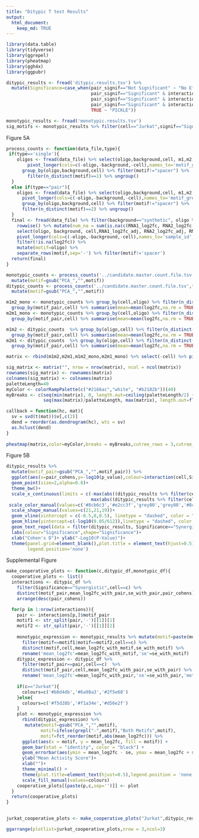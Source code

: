 ```yaml
---
title: "Ditypic T test Results"
output: 
  html_document:
    keep_md: TRUE
---
```


```r
library(data.table)
library(tidyverse)
library(ggrepel)
library(pheatmap)
library(ggh4x)
library(ggpubr)

ditypic_results <- fread('ditypic.results.tsv') %>%
  mutate(Significance=case_when(pair_signif=="Not Significant" ~ "No Effect",
                                pair_signif=="Significant" & interaction_signif=="Potential Interaction" & synergistic=="Synergistic" ~"Synergistic",
                                pair_signif=="Significant" & interaction_signif=="Potential Interaction"& synergistic!="Synergistic" ~ "No Synergy",
                                pair_signif=="Significant" & interaction_signif=="No Interaction" ~ "No Synergy",
                                TRUE ~ "PICKLE"))

monotypic_results <- fread('monotypic.results.tsv') 
sig_motifs <- monotypic_results %>% filter(cell=="Jurkat",signif=="Significant") %>% unique()
```


Figure 5A
```r
process_counts <- function(data_file,type){
 if(type=='single'){
    oligos <- fread(data_file) %>% select(oligo,background,cell, m1,m2,m3) %>% filter(background!="strong") %>%
        pivot_longer(cols=c(-oligo,-background,-cell),names_to='motif_group',values_to='motif') %>% 
      group_by(oligo,background,cell) %>% filter(motif!="spacer") %>%
        filter(n_distinct(motif)==1) %>% ungroup()
  }
  else if(type=="pair"){
    oligos <- fread(data_file) %>% select(oligo,background,cell, m1,m2,m3) %>% filter(background!="strong") %>%
      pivot_longer(cols=c(-oligo,-background,-cell),names_to='motif_group',values_to='motif') %>% 
      group_by(oligo,background,cell) %>% filter(motif!="spacer") %>%
      filter(n_distinct(motif)==2) %>% ungroup()
  }
  final <- fread(data_file) %>% filter(background=="synthetic", oligo %in% oligos$oligo| oligo=="spacer-spacer-spacer") %>%
    rowwise() %>% mutate(num_na = sum(is.na(c(RNA1_log2fc, RNA2_log2fc, RNA3_log2fc)))) %>% filter(num_na < 2) %>% 
    select(oligo, background, cell,RNA1_log2fc_adj, RNA2_log2fc_adj, RNA3_log2fc_adj) %>% 
    pivot_longer(cols=c(-oligo,-background,-cell),names_to='sample_id',values_to='log2fc') %>%
    filter(!is.na(log2fc)) %>% 
    mutate(motif=oligo) %>%
    separate_rows(motif,sep='-') %>% filter(motif!='spacer')
  return(final)
}

monotypic_counts <- process_counts('../candidate.master.count.file.tsv',type='single') %>% filter(cell=="Jurkat") %>%
  mutate(motif=gsub("PCA_","",motif))
ditypic_counts <- process_counts('../candidate.master.count.file.tsv',type='pair') %>% filter(cell=="Jurkat") %>%
  mutate(motif=gsub("PCA_","",motif))

m1m2_mono <- monotypic_counts %>% group_by(cell,oligo) %>% filter(n_distinct(motif)==2) %>% mutate(motif_pair=paste(sort(unique(motif)),collapse = ';')) %>% ungroup() %>% 
  group_by(motif_pair,cell) %>% summarise(mean=mean(log2fc,na.rm = TRUE)) %>% ungroup() %>% separate(motif_pair,into=c('m1','m2'),sep=';')
m2m1_mono <- monotypic_counts %>% group_by(cell,oligo) %>% filter(n_distinct(motif)==2) %>% mutate(motif_pair=paste(sort(unique(motif)),collapse = ';')) %>% ungroup() %>% 
  group_by(motif_pair,cell) %>% summarise(mean=mean(log2fc,na.rm = TRUE)) %>% ungroup() %>% separate(motif_pair,into=c('m2','m1'),sep=';')

m1m2 <- ditypic_counts  %>% group_by(oligo,cell) %>% filter(n_distinct(motif)==2) %>% mutate(motif_pair=paste(sort(unique(motif)),collapse = ';')) %>% ungroup() %>% 
  group_by(motif_pair,cell) %>% summarise(mean=mean(log2fc,na.rm = TRUE)) %>% ungroup() %>% separate(motif_pair,into=c('m1','m2'),sep=';')
m2m1 <- ditypic_counts  %>% group_by(oligo,cell) %>% filter(n_distinct(motif)==2) %>% mutate(motif_pair=paste(sort(unique(motif)),collapse = ';')) %>% ungroup() %>% 
  group_by(motif_pair,cell) %>% summarise(mean=mean(log2fc,na.rm = TRUE)) %>% ungroup() %>% separate(motif_pair,into=c('m2','m1'),sep=';')

matrix <- rbind(m1m2,m2m1,m1m2_mono,m2m1_mono) %>% select(-cell) %>% pivot_wider(names_from='m2',values_from='mean',values_fill=0) %>% column_to_rownames(var='m1') 

sig_matrix <- matrix("", nrow = nrow(matrix), ncol = ncol(matrix))
rownames(sig_matrix) <- rownames(matrix)
colnames(sig_matrix) <- colnames(matrix)
paletteLength=40
myColor <- colorRampPalette(c("#2166ac","white", "#b2182b"))(40)
myBreaks <- c(seq(min(matrix), 0, length.out=ceiling(paletteLength/2) + 1), 
              seq(max(matrix)/paletteLength, max(matrix), length.out=floor(paletteLength/2)))

callback = function(hc, mat){
  sv = svd(t(mat))$v[,c(2)]
  dend = reorder(as.dendrogram(hc), wts = sv)
  as.hclust(dend)
}
  
pheatmap(matrix,color=myColor,breaks = myBreaks,cutree_rows = 3,cutree_cols=3,clustering_callback = callback)


```

Figure 5B
```r
ditypic_results %>% 
  mutate(motif_pair=gsub("PCA_","",motif_pair)) %>% 
  ggplot(aes(x=pair_cohens,y=-log10(p_value),colour=interaction(cell,Significance),shape=Significance))+
  geom_point(size=2,alpha=0.8)+
  theme_bw()+
  scale_x_continuous(limits = c(-max(abs((ditypic_results %>% filter(cell=="K562"))$pair_cohens))-0.5, 
                                max(abs((ditypic_results %>% filter(cell=="K562"))$pair_cohens))+0.5), expand = c(0, 0)) +
 scale_color_manual(values=c('#8cb6c3','#e2cc3f','grey80','grey80','#8cb6c3','#e2cc3f'))+
  scale_shape_manual(values=c(21,21,19))+
  geom_vline(xintercept = c(-0.5,0,0.5), linetype = "dashed", color = "grey70")+
  geom_hline(yintercept=c(-log10(0.05/612)),linetype = "dashed", color = "grey70")+
  geom_text_repel(data = filter(ditypic_results, Significance=="Synergistic") %>%  mutate(motif_pair=gsub("PCA_","",motif_pair)), aes(label=motif_pair), size = 3, max.overlaps = 20) +
  labs(colour="Significance",shape="Significance")+
  xlab("Cohen's D")+ ylab("-Log10(P-Value)")+
  theme(panel.grid=element_blank(),plot.title = element_text(hjust=0.5),
        legend.position='none')


```


Supplemental Figure
```r
make_cooperative_plots <- function(c,ditypic_df,monotypic_df){
  cooperative_plots <- list()
  interactions <- ditypic_df %>% 
    filter(Significance=="Synergistic",cell==c) %>% 
    distinct(motif_pair,mean_log2fc_with_pair,se_with_pair,pair_cohens) %>%
    arrange(desc(pair_cohens))

  for(p in 1:nrow(interactions)){
    pair <- interactions[p,]$motif_pair
    motif1 <- str_split(pair,'-')[[1]][1]
    motif2 <- str_split(pair,'-')[[1]][2]
    
    monotypic_expression <- monotypic_results %>% mutate(motif=paste(motif,orientation,sep='')) %>% 
      filter(motif==motif1|motif==motif2,cell==c) %>%
      distinct(motif,cell,mean_log2fc_with_motif,se_with_motif) %>%
      rename('mean_log2fc'=mean_log2fc_with_motif,'se'=se_with_motif)
    ditypic_expression <- ditypic_df %>%
      filter(motif_pair==pair,cell==c)  %>%
      distinct(motif_pair,cell,mean_log2fc_with_pair,se_with_pair) %>%
      rename('mean_log2fc'=mean_log2fc_with_pair,'se'=se_with_pair,'motif'=motif_pair)
  
    if(c=="Jurkat"){
      colours=c('#b8d4db','#6a98a3','#2f5e68')
    }else{
      colours=c('#f5d28b','#f1a34e','#d56e2f')
    }
    plot <- monotypic_expression %>%
      rbind(ditypic_expression) %>% 
       mutate(motif=gsub("PCA_","",motif),
             motif=ifelse(grepl("-",motif),"Both Motifs",motif),
             motif=fct_reorder(motif,abs(mean_log2fc))) %>% 
      ggplot(aes(x = motif, y = mean_log2fc, fill = motif)) +
      geom_bar(stat = "identity", color = "black") +
      geom_errorbar(aes(ymin = mean_log2fc - se, ymax = mean_log2fc + se), width = 0.2) +
      ylab("Mean Activity Score")+
      xlab("")+
      theme_minimal() +
      theme(plot.title=element_text(hjust=0.5),legend.position = 'none')+
      scale_fill_manual(values=colours)
    cooperative_plots[[paste(p,c,sep='')]] <- plot
  }
  return(cooperative_plots)
}

  
jurkat_cooperative_plots <- make_cooperative_plots("Jurkat",ditypic_results,monotypic_results)

ggarrange(plotlist=jurkat_cooperative_plots,nrow = 3,ncol=3)
```
